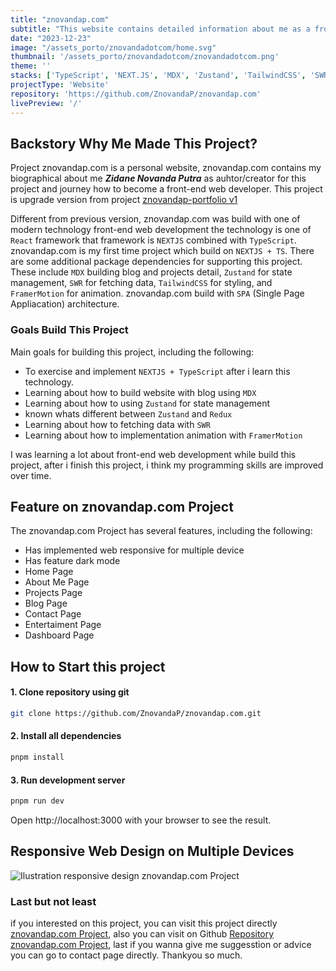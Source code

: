 ```yaml
---
title: "znovandap.com"
subtitle: "This website contains detailed information about me as a front-end web developer."
date: "2023-12-23"
image: "/assets_porto/znovandadotcom/home.svg"
thumbnail: '/assets_porto/znovandadotcom/znovandadotcom.png'
theme: ''
stacks: ['TypeScript', 'NEXT.JS', 'MDX', 'Zustand', 'TailwindCSS', 'SWR', 'FramerMotion']
projectType: 'Website'
repository: 'https://github.com/ZnovandaP/znovandap.com'
livePreview: '/'
---
```


## Backstory Why Me Made This Project?

Project znovandap.com is a personal website, znovandap.com contains my biographical about me 
***Zidane Novanda Putra***  as auhtor/creator for this project and journey how to become a front-end
web developer. This project is upgrade version from project [znovandap-portfolio v1](/projects/portfolio-v1)

Different from previous version, znovandap.com was build with one of modern technology front-end web
development the technology is one of `React` framework that framework is `NEXTJS` combined with
`TypeScript`. znovandap.com is my first time project which build on `NEXTJS + TS`. There are 
some additional package dependencies for supporting this project. These include `MDX` building blog 
and projects detail, `Zustand` for state management, `SWR` for fetching data, `TailwindCSS` for 
styling, and `FramerMotion` for animation. znovandap.com build with `SPA` (Single Page Appliacation) 
architecture.  

### Goals Build This Project

Main goals for building this project, including the following: 

- To exercise and implement `NEXTJS + TypeScript` after i learn this technology.
- Learning about how to build website with blog using `MDX`
- Learning about how to using `Zustand` for state management
- known whats different between `Zustand` and `Redux`
- Learning about how to fetching data with `SWR`
- Learning about how to implementation animation with `FramerMotion`

I was learning a lot about front-end web development while build this project, after i finish this
project, i think my programming skills are improved over time. 

## Feature on znovandap.com Project

The znovandap.com Project has several features, including the following:
  - Has implemented web responsive for multiple device
  - Has feature dark mode
  - Home Page
  - About Me Page
  - Projects Page
  - Blog Page
  - Contact Page
  - Entertaiment Page
  - Dashboard Page

## How to Start this project

#### 1. Clone repository using git

```bash
git clone https://github.com/ZnovandaP/znovandap.com.git
```

#### 2. Install all dependencies

```bash
pnpm install
```

#### 3. Run development server

```bash
pnpm run dev
```
Open http://localhost:3000 with your browser to see the result.

## Responsive Web Design on Multiple Devices

![Ilustration responsive design znovandap.com Project](/assets_porto/znovandadotcom/responsive.svg)


### Last but not least

if you interested on this project, you can visit this project directly 
[znovandap.com Project](/), 
also you can visit on Github [Repository znovandap.com Project](https://github.com/ZnovandaP/znovandap.com/), last if you wanna give me suggesstion or advice you can go to contact page directly. Thankyou so much.  


